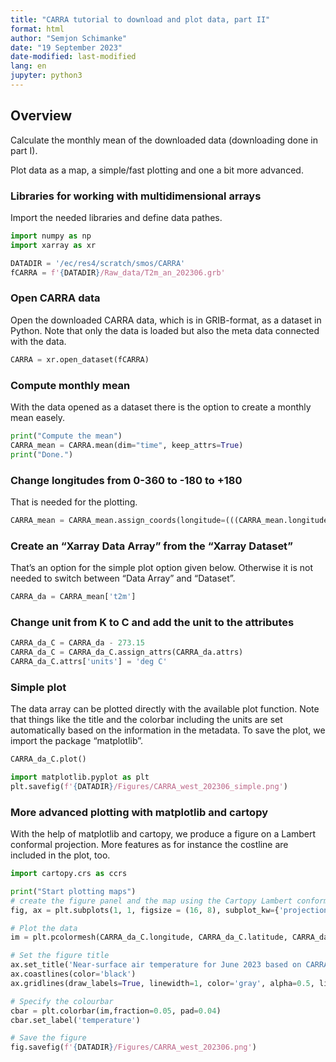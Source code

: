 ```yaml
---
title: "CARRA tutorial to download and plot data, part II"
format: html
author: "Semjon Schimanke"
date: "19 September 2023"
date-modified: last-modified
lang: en
jupyter: python3
---
```

## Overview
Calculate the monthly mean of the downloaded data (downloading done in part I).

Plot data as a map, a simple/fast plotting and one a bit more advanced.

### Libraries for working with multidimensional arrays
Import the needed libraries and define data pathes.
```python
import numpy as np
import xarray as xr

DATADIR = '/ec/res4/scratch/smos/CARRA'
fCARRA = f'{DATADIR}/Raw_data/T2m_an_202306.grb'
```

### Open CARRA data
Open the downloaded CARRA data, which is in GRIB-format, as a dataset in Python. Note that only the data is loaded but also the meta data connected with the data.
```python
CARRA = xr.open_dataset(fCARRA)
```

### Compute monthly mean
With the data opened as a dataset there is the option to create a monthly mean easely.
```python
print("Compute the mean")
CARRA_mean = CARRA.mean(dim="time", keep_attrs=True)
print("Done.")
```

### Change longitudes from 0-360 to -180 to +180
That is needed for the plotting.
```python
CARRA_mean = CARRA_mean.assign_coords(longitude=(((CARRA_mean.longitude + 180) % 360) - 180))
```

### Create an "Xarray Data Array" from the "Xarray Dataset"
That's an option for the simple plot option given below. Otherwise it is not needed to switch between "Data Array" and "Dataset".
```python
CARRA_da = CARRA_mean['t2m']
```

### Change unit from K to C and add the unit to the attributes
```python
CARRA_da_C = CARRA_da - 273.15
CARRA_da_C = CARRA_da_C.assign_attrs(CARRA_da.attrs)
CARRA_da_C.attrs['units'] = 'deg C'
```


### Simple plot
The data array can be plotted directly with the available plot function.
Note that things like the title and the colorbar including the units are set automatically based on the information in the metadata.
To save the plot, we import the package "matplotlib".
```python
CARRA_da_C.plot()

import matplotlib.pyplot as plt
plt.savefig(f'{DATADIR}/Figures/CARRA_west_202306_simple.png')
```



### More advanced plotting with matplotlib and cartopy
With the help of matplotlib and cartopy, we produce a figure on a Lambert conformal projection. More features as for instance the costline are included in the plot, too. 
```python
import cartopy.crs as ccrs

print("Start plotting maps")
# create the figure panel and the map using the Cartopy Lambert conformal projection
fig, ax = plt.subplots(1, 1, figsize = (16, 8), subplot_kw={'projection': ccrs.LambertConformal(central_latitude=70.0, central_longitude=-40.0)})

# Plot the data
im = plt.pcolormesh(CARRA_da_C.longitude, CARRA_da_C.latitude, CARRA_da_C, transform = ccrs.PlateCarree(), cmap='RdBu_r', vmin=-15, vmax=15) 

# Set the figure title
ax.set_title('Near-surface air temperature for June 2023 based on CARRA', fontsize=16)
ax.coastlines(color='black')
ax.gridlines(draw_labels=True, linewidth=1, color='gray', alpha=0.5, linestyle='--') 

# Specify the colourbar
cbar = plt.colorbar(im,fraction=0.05, pad=0.04)
cbar.set_label('temperature') 

# Save the figure
fig.savefig(f'{DATADIR}/Figures/CARRA_west_202306.png')
```



